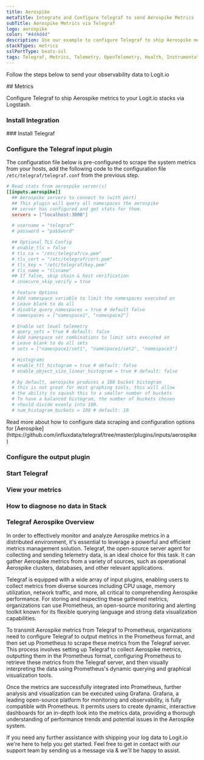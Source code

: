 ```yaml
---
title: Aerospike
metaTitle: Integrate and Configure Telegraf to send Aerospike Metrics
subTitle: Aerospike Metrics via Telegraf
logo: aerospike
color: "#4d4d4d"
description: Use our example to configure Telegraf to ship Aerospike metrics to your Logit.io stacks. Configure Telegraf to send Aerospike metrics to Logstash or Elastic.
stackTypes: metrics
sslPortType: beats-ssl
tags: Telegraf, Metrics, Telemetry, OpenTelemetry, Health, Instrumentation, Aerospike, Prometheus, NoSQL, Database, Distributed Database
---
```


Follow the steps below to send your observability data to Logit.io

<Steps>
  ## Metrics

  Configure Telegraf to ship Aerospike metrics to your Logit.io stacks via Logstash.

  ### Install Integration
  <InstallIntegration/>
  ### Install Telegraf

  <InstallTelegraf />

  ### Configure the Telegraf input plugin

  The configuration file below is pre-configured to scrape the system metrics from your hosts, add the following code to the configuration file `/etc/telegraf/telegraf.conf` from the previous step.

  ```toml copy
  # Read stats from aerospike server(s)
  [[inputs.aerospike]]
    ## Aerospike servers to connect to (with port)
    ## This plugin will query all namespaces the aerospike
    ## server has configured and get stats for them.
    servers = ["localhost:3000"]

    # username = "telegraf"
    # password = "pa$$word"

    ## Optional TLS Config
    # enable_tls = false
    # tls_ca = "/etc/telegraf/ca.pem"
    # tls_cert = "/etc/telegraf/cert.pem"
    # tls_key = "/etc/telegraf/key.pem"
    # tls_name = "tlsname"
    ## If false, skip chain & host verification
    # insecure_skip_verify = true

    # Feature Options
    # Add namespace variable to limit the namespaces executed on
    # Leave blank to do all
    # disable_query_namespaces = true # default false
    # namespaces = ["namespace1", "namespace2"]

    # Enable set level telemetry
    # query_sets = true # default: false
    # Add namespace set combinations to limit sets executed on
    # Leave blank to do all sets
    # sets = ["namespace1/set1", "namespace1/set2", "namespace3"]

    # Histograms
    # enable_ttl_histogram = true # default: false
    # enable_object_size_linear_histogram = true # default: false

    # by default, aerospike produces a 100 bucket histogram
    # this is not great for most graphing tools, this will allow
    # the ability to squash this to a smaller number of buckets
    # To have a balanced histogram, the number of buckets chosen
    # should divide evenly into 100.
    # num_histogram_buckets = 100 # default: 10
  ```

  <Callout type="info">
    Read more about how to configure data scraping and configuration options for [Aerospike](https://github.com/influxdata/telegraf/tree/master/plugins/inputs/aerospike)
  </Callout>

  ### Configure the output plugin

  <TelegrafOutputPlugin />

  ### Start Telegraf

  <StartTelegraf />

  ### View your metrics
  <LaunchStack source="Aerospike_Metrics_via_Telegraf" utmMedium="metrics" utmCampaign="telegraf-Aerospike-metrics" />

  ### How to diagnose no data in Stack

  <DiagnoseNoData />

</Steps>

### Telegraf Aerospike Overview

In order to effectively monitor and analyze Aerospike metrics in a distributed environment, it's essential to 
leverage a powerful and efficient metrics management solution. Telegraf, the open-source server agent for collecting 
and sending telemetry data, is an ideal choice for this task. It can gather Aerospike metrics from a variety of 
sources, such as operational Aerospike clusters, databases, and other relevant applications.

Telegraf is equipped with a wide array of input plugins, enabling users to collect metrics from diverse sources 
including CPU usage, memory utilization, network traffic, and more, all critical to comprehending Aerospike 
performance. For storing and inspecting these gathered metrics, organizations can use Prometheus, an open-source 
monitoring and alerting toolkit known for its flexible querying language and strong data visualization capabilities.

To transmit Aerospike metrics from Telegraf to Prometheus, organizations need to configure Telegraf to output metrics 
in the Prometheus format, and then set up Prometheus to scrape these metrics from the Telegraf server. This process 
involves setting up Telegraf to collect Aerospike metrics, outputting them in the Prometheus format, configuring 
Prometheus to retrieve these metrics from the Telegraf server, and then visually interpreting the data using 
Prometheus's dynamic querying and graphical visualization tools.

Once the metrics are successfully integrated into Prometheus, further analysis and visualization can be executed 
using Grafana. Grafana, a leading open-source platform for monitoring and observability, is fully compatible with 
Prometheus. It permits users to create dynamic, interactive dashboards for an in-depth look into the metrics data, 
providing a thorough understanding of performance trends and potential issues in the Aerospike system.

If you need any further assistance with shipping your log data to Logit.io we're here to help you get started. 
Feel free to get in contact with our support team by sending us a message via <IntercomButton text="live chat" /> 
& we'll be happy to assist.